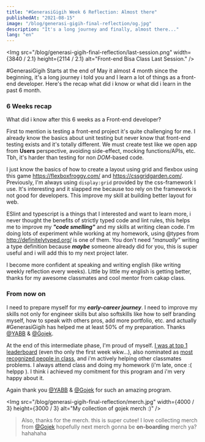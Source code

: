 ```yaml
---
title: "#GenerasiGigih Week 6 Reflection: Almost there"
publishedAt: "2021-08-15"
image: "/blog/generasi-gigih-final-reflection/og.jpg"
description: "It's a long journey and finally, almost there..."
lang: "en"
---
```


<Img
  src="/blog/generasi-gigih-final-reflection/last-session.png"
  width={3840 / 2.1}
  height={2114 / 2.1}
  alt="Front-end Bisa Class Last Session."
/>

#GenerasiGigih Starts at the end of May it almost 4 month since the beginning, it's a long journey i told you and I learn a lot of things as a front-end developer. Here's the recap what did i know or what did i learn in the past 6 month.

### 6 Weeks recap
What did i know after this 6 weeks as a Front-end developer?

First to mention is testing a front-end project it's quite challenging for me. I already know the basics about unit testing but never know that front-end testing exists and it's totally different. We must create test like we open app from **Users** perspective, avoiding side-effect, mocking functions/APIs, etc. Tbh, it's harder than testing for non *DOM*-based code.

I just know the basics of how to create a layout using grid and flexbox using this game https://flexboxfroggy.com/ and https://cssgridgarden.com/. Previously, I'm always using `display:grid` provided by the css-framework I use. It's interesting and it slapped me because too rely on the framework is not good for developers. This improve my skill at building better layout for web.

ESlint and typescript is a things that I interested and want to learn more, i never thought the benefits of strictly typed code and lint rules, this helps me to improve my ***"code smelling"*** and my skills at writing clean code. I'm doing lots of experiment while working at my homework, using @types from http://definitelytyped.org/ is one of them. You don't need *"manually"* writing a type definition because ***maybe*** someone already did for you, this is super useful and i will add this to my next project later.

I become more confident at speaking and writing english (like writing weekly reflection every weeks). Little by little my english is getting better, thanks for my awesome classmates and cool mentor from cakap class.

### From now on

I need to prepare myself for my ***early-career journey***. I need to improve my skills not only for engineer skills but also softskills like how to self branding myself, how to speak with others pros, add more portfolio, etc. and actually #GenerasiGigih has helped me at least 50% of my preparation. Thanks [@YABB](https://www.instagram.com/yayasan.anakbangsabisa/) & [@Gojek](https://www.gojek.com/id-id/).

At the end of this intermediate phase, I'm proud of myself. [I was at top 1 leaderboard](/blog/generasi-gigih-weekly-reflection-4) (even tho only the first week wkw...), also nominated as [most recognized people in class](/blog/generasi-gigih-weekly-reflection-4), and i'm actively helping other classmates problems. I always attend class and doing my homework (i'm late, once :( helppp ).  I think i achieved my comitment for this program and i'm very happy about it.


Again thank you [@YABB](https://www.instagram.com/yayasan.anakbangsabisa/) & [@Gojek](https://www.gojek.com/id-id/) for such an amazing program.

<Img
  src="/blog/generasi-gigih-final-reflection/merch.jpg"
  width={4000 / 3}
  height={3000 / 3}
  alt="My collection of gojek merch :)"
/>

> Also, thanks for the merch. this is super cutee!
> I love collecting merch from [@Gojek](https://www.gojek.com/id-id/)
> hopefully next merch gonna be **on-boarding** merch ya? hahahaha